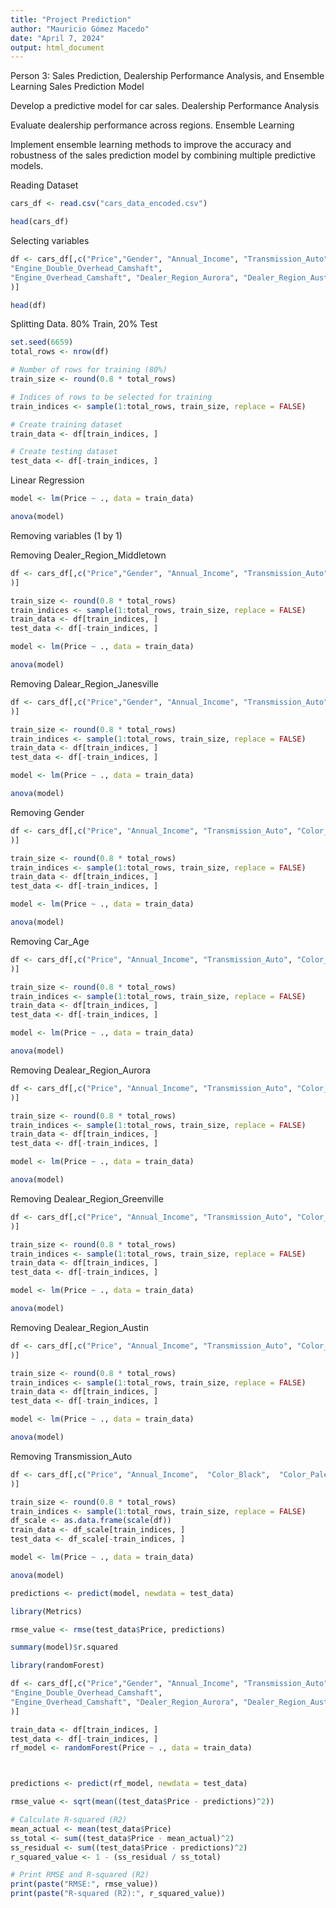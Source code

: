 ```yaml
---
title: "Project Prediction"
author: "Mauricio Gómez Macedo"
date: "April 7, 2024"
output: html_document
---
```


Person 3: Sales Prediction, Dealership Performance Analysis, and Ensemble Learning
Sales Prediction Model

Develop a predictive model for car sales.
Dealership Performance Analysis

Evaluate dealership performance across regions.
Ensemble Learning

Implement ensemble learning methods to improve the accuracy and robustness of the sales prediction model by combining multiple predictive models.

Reading Dataset

```r
cars_df <- read.csv("cars_data_encoded.csv")

```

```r
head(cars_df)
```

Selecting variables

```r
df <- cars_df[,c("Price","Gender", "Annual_Income", "Transmission_Auto",	"Transmission_Manual",	"Color_Black",	"Color_Pale_White",	"Color_Red",	"Body_Style_Hardtop",	"Body_Style_Hatchback",	"Body_Style_Passenger",	"Body_Style_Sedan",	"Body_Style_SUV",
"Engine_Double_Overhead_Camshaft",
"Engine_Overhead_Camshaft",	"Dealer_Region_Aurora",	"Dealer_Region_Austin",	"Dealer_Region_Greenville",	"Dealer_Region_Janesville",	"Dealer_Region_Middletown",	"Dealer_Region_Pasco",	"Dealer_Region_Scottsdale",	"Car_Age"
)]
```


```r
head(df)
```

Splitting Data. 80% Train, 20% Test

```r
set.seed(6659)
total_rows <- nrow(df)

# Number of rows for training (80%)
train_size <- round(0.8 * total_rows)

# Indices of rows to be selected for training
train_indices <- sample(1:total_rows, train_size, replace = FALSE)

# Create training dataset
train_data <- df[train_indices, ]

# Create testing dataset
test_data <- df[-train_indices, ]
```


Linear Regression


```r
model <- lm(Price ~ ., data = train_data)

```

```r
anova(model)
```

Removing variables (1 by 1)

Removing Dealer_Region_Middletown

```r
df <- cars_df[,c("Price","Gender", "Annual_Income", "Transmission_Auto",	"Color_Black",	"Color_Pale_White",	"Body_Style_Hardtop",	"Body_Style_Hatchback",	"Body_Style_Passenger",	"Body_Style_Sedan",	"Dealer_Region_Aurora",	"Dealer_Region_Austin",	"Dealer_Region_Greenville",	"Dealer_Region_Janesville",	"Car_Age"
)]

train_size <- round(0.8 * total_rows)
train_indices <- sample(1:total_rows, train_size, replace = FALSE)
train_data <- df[train_indices, ]
test_data <- df[-train_indices, ]

model <- lm(Price ~ ., data = train_data)

anova(model)
```

Removing Dalear_Region_Janesville

```r
df <- cars_df[,c("Price","Gender", "Annual_Income", "Transmission_Auto",	"Color_Black",	"Color_Pale_White",	"Body_Style_Hardtop",	"Body_Style_Hatchback",	"Body_Style_Passenger",	"Body_Style_Sedan",	"Dealer_Region_Aurora",	"Dealer_Region_Austin",	"Dealer_Region_Greenville",	"Car_Age"
)]

train_size <- round(0.8 * total_rows)
train_indices <- sample(1:total_rows, train_size, replace = FALSE)
train_data <- df[train_indices, ]
test_data <- df[-train_indices, ]

model <- lm(Price ~ ., data = train_data)

anova(model)
```

Removing Gender

```r
df <- cars_df[,c("Price", "Annual_Income", "Transmission_Auto",	"Color_Black",	"Color_Pale_White",	"Body_Style_Hardtop",	"Body_Style_Hatchback",	"Body_Style_Passenger",	"Body_Style_Sedan",	"Dealer_Region_Aurora",	"Dealer_Region_Austin",	"Dealer_Region_Greenville",	"Car_Age"
)]

train_size <- round(0.8 * total_rows)
train_indices <- sample(1:total_rows, train_size, replace = FALSE)
train_data <- df[train_indices, ]
test_data <- df[-train_indices, ]

model <- lm(Price ~ ., data = train_data)

anova(model)
```

Removing Car_Age

```r
df <- cars_df[,c("Price", "Annual_Income", "Transmission_Auto",	"Color_Black",	"Color_Pale_White",	"Body_Style_Hardtop",	"Body_Style_Hatchback",	"Body_Style_Passenger",	"Body_Style_Sedan",	"Dealer_Region_Aurora",	"Dealer_Region_Austin",	"Dealer_Region_Greenville"
)]

train_size <- round(0.8 * total_rows)
train_indices <- sample(1:total_rows, train_size, replace = FALSE)
train_data <- df[train_indices, ]
test_data <- df[-train_indices, ]

model <- lm(Price ~ ., data = train_data)

anova(model)
```

Removing Dealear_Region_Aurora

```r
df <- cars_df[,c("Price", "Annual_Income", "Transmission_Auto",	"Color_Black",	"Color_Pale_White",	"Body_Style_Hardtop",	"Body_Style_Hatchback",	"Body_Style_Passenger",	"Body_Style_Sedan",	"Dealer_Region_Austin",	"Dealer_Region_Greenville"
)]

train_size <- round(0.8 * total_rows)
train_indices <- sample(1:total_rows, train_size, replace = FALSE)
train_data <- df[train_indices, ]
test_data <- df[-train_indices, ]

model <- lm(Price ~ ., data = train_data)

anova(model)
```

Removing Dealear_Region_Greenville

```r
df <- cars_df[,c("Price", "Annual_Income", "Transmission_Auto",	"Color_Black",	"Color_Pale_White",	"Body_Style_Hardtop",	"Body_Style_Hatchback",	"Body_Style_Passenger",	"Body_Style_Sedan",	"Dealer_Region_Austin"
)]

train_size <- round(0.8 * total_rows)
train_indices <- sample(1:total_rows, train_size, replace = FALSE)
train_data <- df[train_indices, ]
test_data <- df[-train_indices, ]

model <- lm(Price ~ ., data = train_data)

anova(model)
```

Removing Dealear_Region_Austin

```r
df <- cars_df[,c("Price", "Annual_Income", "Transmission_Auto",	"Color_Black",	"Color_Pale_White",	"Body_Style_Hardtop",	"Body_Style_Hatchback",	"Body_Style_Passenger",	"Body_Style_Sedan"
)]

train_size <- round(0.8 * total_rows)
train_indices <- sample(1:total_rows, train_size, replace = FALSE)
train_data <- df[train_indices, ]
test_data <- df[-train_indices, ]

model <- lm(Price ~ ., data = train_data)

anova(model)
```

Removing Transmission_Auto

```r
df <- cars_df[,c("Price", "Annual_Income",	"Color_Black",	"Color_Pale_White",	"Body_Style_Hardtop",	"Body_Style_Hatchback",	"Body_Style_Passenger",	"Body_Style_Sedan"
)]

train_size <- round(0.8 * total_rows)
train_indices <- sample(1:total_rows, train_size, replace = FALSE)
df_scale <- as.data.frame(scale(df))
train_data <- df_scale[train_indices, ]
test_data <- df_scale[-train_indices, ]

model <- lm(Price ~ ., data = train_data)

anova(model)
```


```r
predictions <- predict(model, newdata = test_data)
```

```r
library(Metrics)

rmse_value <- rmse(test_data$Price, predictions)

```


```r
summary(model)$r.squared

```


```r
library(randomForest)

df <- cars_df[,c("Price","Gender", "Annual_Income", "Transmission_Auto",	"Transmission_Manual",	"Color_Black",	"Color_Pale_White",	"Color_Red",	"Body_Style_Hardtop",	"Body_Style_Hatchback",	"Body_Style_Passenger",	"Body_Style_Sedan",	"Body_Style_SUV",
"Engine_Double_Overhead_Camshaft",
"Engine_Overhead_Camshaft",	"Dealer_Region_Aurora",	"Dealer_Region_Austin",	"Dealer_Region_Greenville",	"Dealer_Region_Janesville",	"Dealer_Region_Middletown",	"Dealer_Region_Pasco",	"Dealer_Region_Scottsdale",	"Car_Age"
)]

train_data <- df[train_indices, ]
test_data <- df[-train_indices, ]
rf_model <- randomForest(Price ~ ., data = train_data)




```

```r
predictions <- predict(rf_model, newdata = test_data)

rmse_value <- sqrt(mean((test_data$Price - predictions)^2))

# Calculate R-squared (R2)
mean_actual <- mean(test_data$Price)
ss_total <- sum((test_data$Price - mean_actual)^2)
ss_residual <- sum((test_data$Price - predictions)^2)
r_squared_value <- 1 - (ss_residual / ss_total)

# Print RMSE and R-squared (R2)
print(paste("RMSE:", rmse_value))
print(paste("R-squared (R2):", r_squared_value))

```